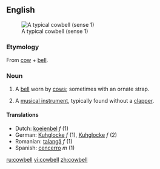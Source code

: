 {{wikipedia}}
==English==
[[Image:Cowbell-2.jpg|thumb|right|A typical cowbell (sense 1)]]

===Etymology===
From [[cow]] + [[bell]].

===Noun===
{{en-noun}}

# A [[bell]] worn by [[cow]]s; sometimes with an ornate strap.
# {{musici}} A [[musical instrument]], typically found without a [[clapper]].

====Translations====
*Dutch: [[koeienbel]] ''f'' (1)
*German: [[Kuhglocke]] ''f'' (1), [[Kuhglocke]] ''f'' (2)
*Romanian: [[talangă]] ''f'' (1)
*Spanish: [[cencerro]] ''m'' (1)

[[ru:cowbell]]
[[vi:cowbell]]
[[zh:cowbell]]